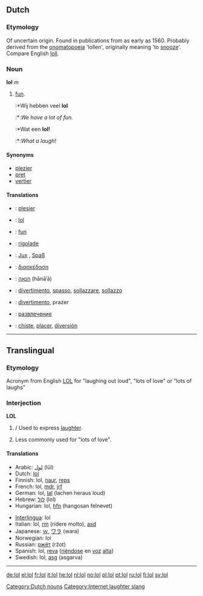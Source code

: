 {{see|LOL}}

==Dutch==
===Etymology===
Of uncertain origin. Found in publications from as early as 1560. Probably derived from the [[onomatopoeia]] 'lollen', originally meaning 'to [[snooze]]'. Compare English [[loll]].

===Noun===
'''lol''' ''m''

#[[fun]].
#:*Wij hebben veel '''lol'''
#:*:''We have a lot of fun.''
#:*Wat een '''lol!'''
#:*:''What a laugh!''

[[Category:Dutch nouns]]

====Synonyms====
* [[plezier]]
* [[pret]]
* [[vertier]]

====Translations====
{{trans-top|fun}}
*{{afr}}: [[plesier]]
*{{nld}}: [[lol#Dutch|lol]]
*{{eng}}: [[fun]]
*{{fra}}: [[rigolade]] {{f}}
*{{deu}}: [[Jux]] {{m}}, [[Spaß]] {{m}}
*{{grk}}: [[διασκέδαση]]
*{{heb}}: [[הנאה]] (hānāʾā) {{m}}
*{{ita}}: [[divertimento]], [[spasso]], [[sollazzare]], [[sollazzo]]
*{{por}}: [[divertimento]], prazer {{m}}
*{{rus}}: [[рaзвлечeниe]]
*{{spa}}: [[chiste]], [[placer]], [[diversión]]
{{trans-bottom}}
----

==Translingual==

===Etymology===
Acronym from English [[LOL]] for "laughing out loud", "lots of love" or "lots of laughs"

===Interjection===
'''LOL'''

# {{internet}}/{{txt}} Used to express [[laughter]].
# Less commonly used for "lots of love".

====Translations====
{{top}}
*Arabic: [[لول]] (lūl)
*Dutch: [[#Dutch|lol]]
*Finnish: lol, [[naur]], [[reps]]
*French: lol, [[mdr]], [[jrf]]
*German: lol, [[lal]] (lachen heraus loud)
*Hebrew: [[לול]] (lol)
*Hungarian: lol, [[hfn]] (hangosan felnevet)
{{mid}}
*[[Interlingua]]: lol
*Italian: lol, [[rm]] (ridere molto), [[asd]]
*Japanese: [[ｗ]], [[ワラ]] (wara)
*Norwegian: lol
*Russian: [[ржёт]] (ržot)
*Spanish: lol, [[reva]] ([[riéndose]] en [[voz]] [[alto#Spanish|alta]])
*Swedish: lol, [[asg]] (asgarva)
{{bottom}}

[[Category:Internet laughter slang]]

----


[[de:lol]]
[[el:lol]]
[[fr:lol]]
[[it:lol]]
[[he:lol]]
[[nl:lol]]
[[no:lol]]
[[pl:lol]]
[[pt:lol]]
[[ru:lol]]
[[fi:lol]]
[[sv:lol]]